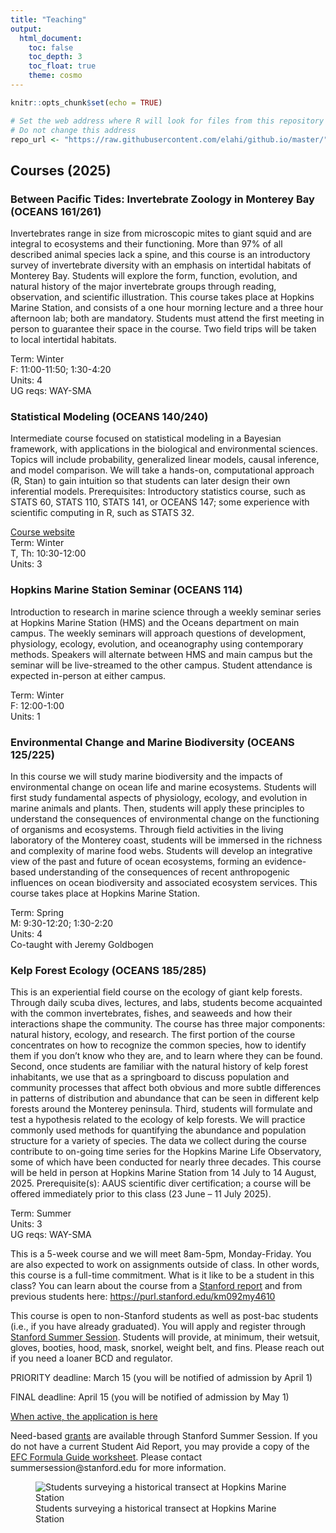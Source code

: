 ```yaml
---
title: "Teaching"
output: 
  html_document: 
    toc: false
    toc_depth: 3
    toc_float: true
    theme: cosmo
---
```


```r
knitr::opts_chunk$set(echo = TRUE)

# Set the web address where R will look for files from this repository
# Do not change this address
repo_url <- "https://raw.githubusercontent.com/elahi/github.io/master/"
```

## Courses (2025)

### Between Pacific Tides: Invertebrate Zoology in Monterey Bay (OCEANS 161/261)

Invertebrates range in size from microscopic mites to giant squid and are integral to ecosystems and their functioning. More than 97% of all described animal species lack a spine, and this course is an introductory survey of invertebrate diversity with an emphasis on intertidal habitats of Monterey Bay. Students will explore the form, function, evolution, and natural history of the major invertebrate groups through reading, observation, and scientific illustration. This course takes place at Hopkins Marine Station, and consists of a one hour morning lecture and a three hour afternoon lab; both are mandatory. Students must attend the first meeting in person to guarantee their space in the course. Two field trips will be taken to local intertidal habitats.

Term: Winter \
F: 11:00-11:50; 1:30-4:20 \
Units: 4 \
UG reqs: WAY-SMA \

### Statistical Modeling (OCEANS 140/240)

Intermediate course focused on statistical modeling in a Bayesian framework, with applications in the biological and environmental sciences. Topics will include probability, generalized linear models, causal inference, and model comparison. We will take a hands-on, computational approach (R, Stan) to gain intuition so that students can later design their own inferential models. Prerequisites: Introductory statistics course, such as STATS 60, STATS 110, STATS 141, or OCEANS 147; some experience with scientific computing in R, such as STATS 32. 

[Course website](https://elahi.github.io/stats2_site/) \
Term: Winter \
T, Th: 10:30-12:00 \
Units: 3 \


### Hopkins Marine Station Seminar (OCEANS 114)

Introduction to research in marine science through a weekly seminar series at Hopkins Marine Station (HMS) and the Oceans department on main campus. The weekly seminars will approach questions of development, physiology, ecology, evolution, and oceanography using contemporary methods. Speakers will alternate between HMS and main campus but the seminar will be live-streamed to the other campus. Student attendance is expected in-person at either campus. 

Term: Winter \
F: 12:00-1:00 \
Units: 1 \


### Environmental Change and Marine Biodiversity (OCEANS 125/225)

In this course we will study marine biodiversity and the impacts of environmental change on ocean life and marine ecosystems. Students will first study fundamental aspects of physiology, ecology, and evolution in marine animals and plants. Then, students will apply these principles to understand the consequences of environmental change on the functioning of organisms and ecosystems. Through field activities in the living laboratory of the Monterey coast, students will be immersed in the richness and complexity of marine food webs. Students will develop an integrative view of the past and future of ocean ecosystems, forming an evidence-based understanding of the consequences of recent anthropogenic influences on ocean biodiversity and associated ecosystem services. This course takes place at Hopkins Marine Station.

Term: Spring \
M: 9:30-12:20; 1:30-2:20 \
Units: 4 \
Co-taught with Jeremy Goldbogen \


### Kelp Forest Ecology (OCEANS 185/285)

This is an experiential field course on the ecology of giant kelp forests. Through daily scuba dives, lectures, and labs, students become acquainted with the common invertebrates, fishes, and seaweeds and how their interactions shape the community. The course has three major components: natural history, ecology, and research. The first portion of the course concentrates on how to recognize the common species, how to identify them if you don’t know who they are, and to learn where they can be found. Second, once students are familiar with the natural history of kelp forest inhabitants, we use that as a springboard to discuss population and community processes that affect both obvious and more subtle differences in patterns of distribution and abundance that can be seen in different kelp forests around the Monterey peninsula. Third, students will formulate and test a hypothesis related to the ecology of kelp forests. We will practice commonly used methods for quantifying the abundance and population structure for a variety of species. The data we collect during the course contribute to on-going time series for the Hopkins Marine Life Observatory, some of which have been conducted for nearly three decades. This course will be held in person at Hopkins Marine Station from 14 July to 14 August, 2025. Prerequisite(s): AAUS scientific diver certification; a course will be offered immediately prior to this class (23 June – 11 July 2025). 

Term: Summer \
Units: 3 \
UG reqs: WAY-SMA \

This is a 5-week course and we will meet 8am-5pm, Monday-Friday. You are also expected to work on assignments outside of class. In other words, this course is a full-time commitment. What is it like to be a student in this class? You can learn about the course from a [Stanford report](https://news.stanford.edu/report/2022/08/23/underwater-scientists-investigate-kelp-forests/?utm_source=Stanford+ALL&utm_campaign=48339550ec-int_COPY_02&utm_medium=email&utm_term=0_c042b4aad7-48339550ec-55725232) and from previous students here: <https://purl.stanford.edu/km092my4610>

This course is open to non-Stanford students as well as post-bac students (i.e., if you have already graduated). You will apply and register through [Stanford Summer Session](https://summer.stanford.edu/). Students will provide, at minimum, their wetsuit, gloves, booties, hood, mask, snorkel, weight belt, and fins. Please reach out if you need a loaner BCD and regulator.

PRIORITY deadline: March 15 (you will be notified of admission by April 1)

FINAL deadline: April 15 (you will be notified of admission by May 1)

[When active, the application is here](xxx)

Need-based [grants](https://summer.stanford.edu/tuition-grants) are available through Stanford Summer Session. If you do not have a current Student Aid Report, you may provide a copy of the [EFC Formula Guide worksheet](https://fsapartners.ed.gov/knowledge-center/library/handbooks-manuals-or-guides/2022-08-10/2023-24-expected-family-contribution-efc-formula-guide). Please contact summersession@stanford.edu for more information. 

![Students surveying a historical transect at Hopkins Marine Station](images/IMG_1322_elahi.JPG)

<!-- ### Introduction to Research in Ecology and Ecological Physiology (BIOHOPK 47, OCEANS 47) -->

<!-- This course is a field-based inquiry into rocky intertidal shores that introduces students to ecology and environmental physiology and the research methods used to study them. Students will learn how to detect patterns quantitatively in nature through appropriate sampling methods. Following exploration of appropriate background material in class and through exploration of the scientific literature, students will formulate testable hypotheses regarding the underlying causes of the patterns they discern. A variety of different aspects of ecology and physiology will be investigated cooperatively by the students during the quarter, culminating in development of an individual final paper in the form of a research proposal based on data collected during the course. The course will provide a broad conceptual introduction to the underlying biological principles that influence adaptation to dynamic habitats, as well as an inquiry-based experience in how to explore complex systems in nature. This course fulfills the same laboratory requirement as BIO 47. -->

<!-- Term: Spring\ -->

<!-- Units: 4\ -->

<!-- UG reqs: WAY-SMA, WIM in Biology -->

<!-- \ -->

<!-- ### Topics in Scientific and Statistical Computing (OCEANS 200) -->

<!-- In this course we will build community, foster discussion, and develop a deeper understanding of a single topic relevant to scientific or statistical programming using R. The specific format will be chosen by participants in the course; students are empowered to take the lead in the discussion of weekly readings. Prerequisites: an introductory course in statistics and some familiarity with the R programming language. Formerly BIOHOPK 200. -->

<!-- [Course website](https://elahi.github.io/qk2e/) -->

<!-- Term: Winter\ -->
<!-- Th: 1:30-2:50\ -->
<!-- Units: 1\ -->

<!-- ### Experimental Design and Probability (OCEANS 174/274) -->

<!-- Nature is inherently variable. Statistics gives us the tools to quantify the uncertainty of our measurements and draw conclusions from data. This course is an introduction to experimental design, probability, and data analysis. Topics include summary statistics, data visualization, probability distributions, statistical inference, and general linear models (e.g., t-tests, analysis of variance, regression). Students will use R to explore and analyze datasets relevant to the life and ocean sciences. No programming or statistical background is assumed. This course takes place at Hopkins Marine Station, and consists of two morning lectures, and an afternoon computer lab. Formerly BIOHOPK174/274. -->

<!-- Term: Spring\ -->
<!-- W: 10:30-12:20; 1:30-3:20\ -->
<!-- Units: 4\ -->
<!-- UG reqs: WAY-AQR, WAY-FR -->

<!-- \ -->